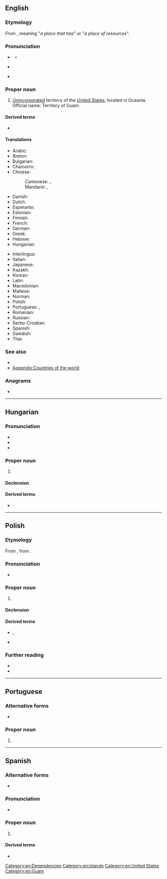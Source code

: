{{also|GUAM}}
==English==
{{wikipedia}}

===Etymology===
From {{etyl|ch|en}} {{m|ch|Guåhan}}, meaning "''a place that has''" or "''a place of resources''".

===Pronunciation===
* {{a|US}} {{IPA|en|/ɡwɑm/}}
** {{audio|en|en-us-Guam.ogg|Audio (US)}}
* {{a|UK}} {{IPA|en|/ɡwæm/|/ɡwɑːm/|/ɡwɒm/}}
* {{rhymes|en|æm|ɑːm|ɒm|s=1}}

===Proper noun===
{{en-proper noun}}

# [[unincorporated|Unincorporated]] territory of the [[United States]]; located in Oceania. Official name: Territory of Guam.

====Derived terms====
* {{l|en|Guamanian}}

====Translations====
{{trans-top|Territory of Guam}}
* Arabic: {{t|ar|غْوَام|m}}
* Breton: {{t|br|Guam}}
* Bulgarian: {{t|bg|Гуам}}
* Chamorro: {{t|ch|Guåhan}}
* Chinese:
*: Cantonese: {{t+|cmn|關島}}, {{t+|cmn|关岛|tr=gwaan1 dou2}}
*: Mandarin: {{t+|cmn|關島|sc=Hani}}, {{t+|cmn|关岛|tr=Guāndǎo|sc=Hani}}
* Danish: {{t|da|Guam}}
* Dutch: {{t+|nl|Guam}}
* Esperanto: {{t|eo|Gvamo}}
* Estonian: {{t+|et|Guam}}
* Finnish: {{t+|fi|Guam}}
* French: {{t+|fr|Guam}}
* German: {{t+|de|Guam}}
* Greek: {{t|el|Γκουάμ|n}}
* Hebrew: {{t|he|גואם}}
* Hungarian: {{t+|hu|Guam}}
{{trans-mid}}
* Interlingua: {{t|ia|Guam}}
* Italian: {{t|it|Guam}}
* Japanese: {{t+|ja|グアム|tr=Guamu}}
* Kazakh: {{t|kk|Гуам}}
* Korean: {{t|ko|^괌}}
* Latin: {{t|la|Guama|f}}
* Macedonian: {{t|mk|Гуам|m}}
* Maltese: {{t|mt|Gwam}}
* Norman: {{t|nrf|Guam}}
* Polish: {{t+|pl|Guam}}
* Portuguese: {{t+|pt|Guam|m}}, {{t|pt|Guame|m}}
* Romanian: {{t|ro|Guam|n}}
* Russian: {{t|ru|Гуа́м|m}}
* Serbo-Croatian: {{t|sh|Gvam|m}}
* Spanish: {{t+|es|Guam}}
* Swedish: {{t+|sv|Guam}}
* Thai: {{t+|th|กวม}}
{{trans-bottom}}

===See also===
* {{l|en|Hagåtña}}
* [[Appendix:Countries of the world]]
{{table:USA/en}}

===Anagrams===
* {{anagrams|en|a=agmu|Guma|MUGA|Umag|gaum|muga}}

[[Category:en:Dependencies]]
[[Category:en:Islands]]
[[Category:en:United States]]
[[Category:en:Guam]]

----

==Hungarian==
{{wikipedia|lang=hu}}

===Pronunciation===
* {{hu-IPA}}
* {{hyphenation|hu|Gu|am}}
* {{rhymes|hu|ɒm}}

===Proper noun===
{{head|hu|proper noun}}

# {{place|hu|territory|c/USA|in|r/Polynesia|r/Oceania|t1=Guam|cat=Guam}}

====Declension====
{{hu-infl-nom|Guamo|o|n=sg}}{{hu-pos-otok|Guam|j|jai|n=sg}}

====Derived terms====
* {{l|hu|guami}}

----

==Polish==
{{wp|lang=pl}}

===Etymology===
From {{bor|pl|en|Guam}}, from {{der|pl|ch|Guåhan}}.

===Pronunciation===
* {{pl-IPA}}

===Proper noun===
{{pl-proper noun|m-in}}

# {{place|pl|territory|c/USA|in|r/Oceania|t1=Guam}}

====Declension====
{{pl-decl-noun-m-in|tantum=s}}

====Derived terms====
* {{q|nouns}} {{l|pl|Guamczyk}}, {{l|pl|Guamka}}
* {{q|adjective}} {{l|pl|guamski}}

===Further reading===
* {{R:pl:WSJP}}
* {{R:PWN}}

{{c|pl|Exonyms|Guam|Islands}}

----

==Portuguese==
{{wikipedia|lang=pt}}
===Alternative forms===
* {{l|pt|Guame}}

===Proper noun===
{{pt-proper noun|m}}

# {{place|pt|island/and/unincorporated territory|of|c/United States|in|ocean/Pacific Ocean|t1=Guam}}

----

==Spanish==
{{wikipedia|lang=es}}

===Alternative forms===
* {{alter|es|Guaján||obsolete}}

===Pronunciation===
{{es-IPA}}
* {{audio|es|LL-Q1321 (spa)-Millars-Guam.wav|Audio}}

===Proper noun===
{{es-proper noun}}

# {{place|es|island/territory|c/USA|in|r/Micronesia|t1=Guam}}

====Derived terms====
* {{l|es|guameño}}